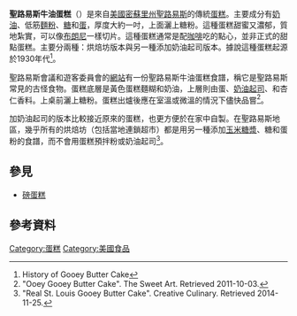 {{多個問題|
{{Refimprove|time=2017-06-14T22:08:08+00:00}}
{{Expand|time=2017-06-14T22:08:08+00:00}}
{{expert-subject}}
{{request translation|en}}
}}
{{noteTA
|1=zh-hans:黄油;zh-hk:牛油;zh-tw:奶油;
}}
{{Infobox prepared food
| name             = 聖路易斯牛油蛋糕
| image            = Gooey Butter Cake Photo.jpg
| caption          = 一片以糖粉和覆盆莓裝飾的聖路易斯牛油蛋糕
| country          = {{USA}}
| region           = [[圣路易斯_(密苏里州)|密蘇里州聖路易斯]]
| type             = [[牛油蛋糕|牛油蛋糕]]
| main_ingredient  = [[麵粉|麵粉]]、[[黄油|黄油]]、[[食糖|食糖]]、[[雞蛋|雞蛋]]
}}

'''聖路易斯牛油蛋糕'''（{{lang-en|Gooey butter cake}}）是來自[[美國|美國]][[密蘇里州|密蘇里州]][[圣路易斯_(密苏里州)|聖路易斯]]的傳統[[蛋糕|蛋糕]]。主要成分有[[黃油|奶油]]、低筋[[麵粉|麵粉]]、[[糖|糖]]和[[蛋|蛋]]，厚度大約一吋，上面灑上糖粉。這種蛋糕甜蜜又濃郁，質地紮實，可以像[[巧克力布朗尼|布朗尼]]一樣切片。這種蛋糕通常是配[[咖啡|咖啡]]吃的點心，並非正式的甜點蛋糕。主要分兩種：烘焙坊版本與另一種添加奶油起司版本。據說這種蛋糕起源於1930年代<ref>History of Gooey Butter Cake</ref>。

聖路易斯會議和遊客委員會的[[網站|網站]]有一份聖路易斯牛油蛋糕食譜，稱它是聖路易斯常見的古怪食物。蛋糕底層是黃色蛋糕麵糊和奶油，上層則由蛋、[[奶油芝士|奶油起司]]、和杏仁香料。上桌前灑上糖粉。蛋糕出爐後應在室溫或微溫的情況下儘快品嘗<ref>"Ooey Gooey Butter Cake". The Sweet Art. Retrieved 2011-10-03.</ref>。

加奶油起司的版本比較接近原來的蛋糕，也更方便於在家中自製。在聖路易斯地區，幾乎所有的烘焙坊（包括當地連鎖超市）都是用另一種添加[[玉米糖漿|玉米糖漿]]、糖和蛋粉的食譜，而不會用蛋糕預拌粉或奶油起司<ref>"Real St. Louis Gooey Butter Cake". Creative Culinary. Retrieved 2014-11-25.</ref>。

== 參見 ==
*[[磅蛋糕|磅蛋糕]]

== 參考資料 ==
{{portal box|飲食}}
{{reflist}}
{{蛋糕}}

{{Dessert-stub}}

[[Category:蛋糕|Category:蛋糕]]
[[Category:美國食品|Category:美國食品]]